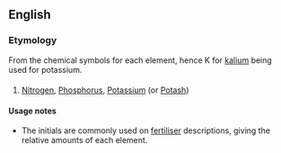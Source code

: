 ==English==

===Etymology===
From the chemical symbols for each element, hence K for [[kalium]] being used for potassium.
===={{initialism}}====
{{en-initialism}}
# [[nitrogen|Nitrogen]], [[phosphorus|Phosphorus]], [[potassium|Potassium]] (or [[potash|Potash]])
====Usage notes====
* The initials are commonly used on [[fertiliser]] descriptions, giving the relative amounts of each element.
